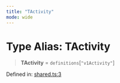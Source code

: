 ```yaml
---
title: "TActivity"
mode: wide
---
```

  
# Type Alias: TActivity

> **TActivity** = `definitions`\[`"v1Activity"`\]

Defined in: [shared.ts:3](https://github.com/tkhq/sdk/blob/d88b5e1f9a6cca8e54e61f8a127aa90fcebeaa2e/packages/http/src/shared.ts#L3)
